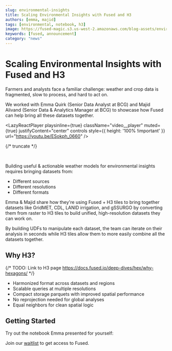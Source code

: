 ```yaml
---
slug: environmental-insights
title: Scaling Environmental Insights with Fused and H3
authors: [emma, majid]
tags: [environmental, notebook, h3]
image: https://fused-magic.s3.us-west-2.amazonaws.com/blog-assets/environmental_insights.png
keywords: [fused, announcement]
category: "news"
---
```


# Scaling Environmental Insights with Fused and H3

Farmers and analysts face a familiar challenge: weather and crop data is fragmented, slow to process, and hard to act on.

We worked with Emma Quirk (Senior Data Analyst at BCG) and Majid Alivand (Senior Data & Analytics Manager at BCG) to showcase how Fused can help bring all these datasets together.



<LazyReactPlayer
    playsinline={true}
    className="video__player"
    muted={true}
    justifyContent="center"
    controls
    style={{ height: '100% !important' }}
    url="https://youtu.be/ESokph_0660"
/>

{/* truncate */}


<br />



Building useful & actionable weather models for environmental insights requires bringing datasets from:
- Different sources
- Different resolutions
- Different formats

Emma & Majid share how they're using Fused + H3 tiles to bring together datasets like GridMET, CDL, LANID irrigation, and gSSURGO by converting them from raster to H3 tiles to build unified, high-resolution datasets they can work on.

By building UDFs to manipulate each dataset, the team can iterate on their analysis in seconds while H3 tiles allow them to more easily combine all the datasets together.

## Why H3?

{/* TODO: Link to H3 page https://docs.fused.io/deep-dives/hex/why-hexagons/ */}

- Harmonized format across datasets and regions
- Scalable queries at multiple resolutions
- Compact storage parquets with improved spatial performance
- No reprojection needed for global analyses
- Equal neighbors for clean spatial logic

## Getting Started

Try out the notebook Emma presented for yourself:


Join our [waitlist](https://forms.gle/h6W8PGJiUCnCT6ja8) to get access to Fused.
